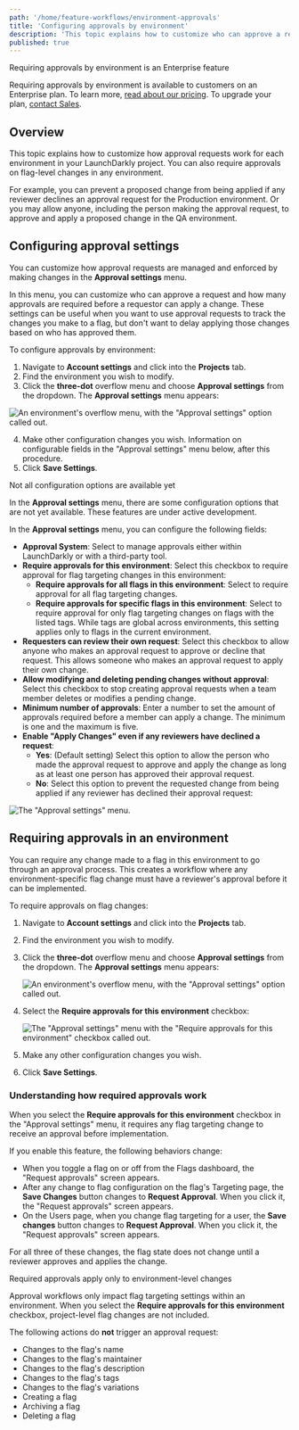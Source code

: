 ```yaml
---
path: '/home/feature-workflows/environment-approvals'
title: 'Configuring approvals by environment'
description: 'This topic explains how to customize who can approve a request for each environment in your LaunchDarkly project.'
published: true
---
```


<Callout intent="primary">
<CalloutTitle>Requiring approvals by environment is an Enterprise feature</CalloutTitle>
<CalloutDescription>

Requiring approvals by environment is available to customers on an Enterprise plan. To learn more, [read about our pricing](https://launchdarkly.com/pricing/). To upgrade your plan, [contact Sales](https://launchdarkly.com/contact-sales/).

  </CalloutDescription>
</Callout>

## Overview

This topic explains how to customize how approval requests work for each environment in your LaunchDarkly project. You can also require approvals on flag-level changes in any environment.

For example, you can prevent a proposed change from being applied if any reviewer declines an approval request for the Production environment. Or you may allow anyone, including the person making the approval request, to approve and apply a proposed change in the QA environment.

## Configuring approval settings

You can customize how approval requests are managed and enforced by making changes in the **Approval settings** menu.

In this menu, you can customize who can approve a request and how many approvals are required before a requestor can apply a change. These settings can be useful when you want to use approval requests to track the changes you make to a flag, but don't want to delay applying those changes based on who has approved them.

To configure approvals by environment:

1. Navigate to **Account settings** and click into the **Projects** tab.
2. Find the environment you wish to modify.
3. Click the **three-dot** overflow menu and choose **Approval settings** from the dropdown. The **Approval settings** menu appears:

![An environment's overflow menu, with the "Approval settings" option called out.](../../images/approvals-environment-overflow-callout.png)

4. Make other configuration changes you wish. Information on configurable fields in the "Approval settings" menu below, after this procedure.
6. Click **Save Settings**.

<Callout intent="alert">
<CalloutTitle>Not all configuration options are available yet</CalloutTitle>
<CalloutDescription>

In the **Approval settings** menu, there are some configuration options that are not yet available. These features are under active development.

</CalloutDescription>
</Callout>

In the **Approval settings** menu, you can configure the following fields:

* **Approval System**: Select to manage approvals either within LaunchDarkly or with a third-party tool.
* **Require approvals for this environment**: Select this checkbox to require approval for flag targeting changes in this environment:
  * **Require approvals for all flags in this environment**: Select to require approval for all flag targeting changes.
  * **Require approvals for specific flags in this environment**: Select to require approval for only flag targeting changes on flags with the listed tags. While tags are global across environments, this setting applies only to flags in the current environment.
* **Requesters can review their own request**: Select this checkbox to allow anyone who makes an approval request to approve or decline that request. This allows someone who makes an approval request to apply their own change.
* **Allow modifying and deleting pending changes without approval**: Select this checkbox to stop creating approval requests when a team member deletes or modifies a pending change.
* **Minimum number of approvals**: Enter a number to set the amount of approvals required before a member can apply a change. The minimum is one and the maximum is five.
* **Enable "Apply Changes" even if any reviewers have declined a request**:
  * **Yes**: (Default setting) Select this option to allow the person who made the approval request to approve and apply the change as long as at least one person has approved their approval request.
  * **No**: Select this option to prevent the requested change from being applied if any reviewer has declined their approval request:

![The "Approval settings" menu.](../../images/approvals-approval-settings.png)

## Requiring approvals in an environment

You can require any change made to a flag in this environment to go through an approval process. This creates a workflow where any environment-specific flag change must have a reviewer's approval before it can be implemented.

To require approvals on flag changes:

1. Navigate to **Account settings** and click into the **Projects** tab.
2. Find the environment you wish to modify.
3. Click the **three-dot** overflow menu and choose **Approval settings** from the dropdown. The **Approval settings** menu appears:

    ![An environment's overflow menu, with the "Approval settings" option called out.](../../images/approvals-environment-overflow-callout.png)
4. Select the **Require approvals for this environment** checkbox:

    ![The "Approval settings" menu with the "Require approvals for this environment" checkbox called out.](../../images/approvals-settings-require-callout.png)

5. Make any other configuration changes you wish.
6. Click **Save Settings**.

### Understanding how required approvals work

When you select the **Require approvals for this environment** checkbox in the "Approval settings" menu, it requires any flag targeting change to receive an approval before implementation.

If you enable this feature, the following behaviors change:
* When you toggle a flag on or off from the Flags dashboard, the "Request approvals" screen appears.
* After any change to flag configuration on the flag's Targeting page, the **Save Changes** button changes to **Request Approval**. When you click it, the "Request approvals" screen appears.
* On the Users page, when you change flag targeting for a user, the **Save changes** button changes to **Request Approval**. When you click it, the "Request approvals" screen appears.

For all three of these changes, the flag state does not change until a reviewer approves and applies the change.

<Callout intent="alert">
<CalloutTitle>Required approvals apply only to environment-level changes</CalloutTitle>
<CalloutDescription>

Approval workflows only impact flag targeting settings within an environment. When you select the **Require approvals for this environment** checkbox, project-level flag changes are not included.

</CalloutDescription>
</Callout>

The following actions do **not** trigger an approval request:

* Changes to the flag's name
* Changes to the flag's maintainer
* Changes to the flag's description
* Changes to the flag's tags
* Changes to the flag's variations
* Creating a flag
* Archiving a flag
* Deleting a flag
